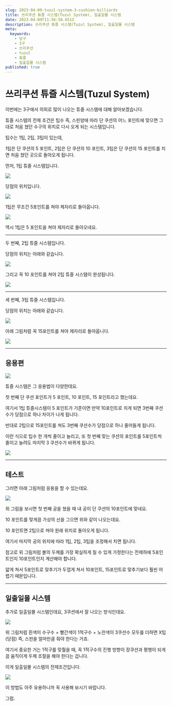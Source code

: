 ```yaml
---
slug: 2023-04-09-tuzul-system-3-cushion-billiards
title: 쓰리쿠션 튜즐 시스템(Tuzul System), 일출일몰 시스템
date: 2023-04-09T11:56:58.651Z
description: 쓰리쿠션 튜즐 시스템(Tuzul System), 일출일몰 시스템
meta:
  keywords:
    - 당구
    - 3구
    - 쓰리쿠션
    - tuzul
    - 튜즐
    - 일출일몰 시스템
published: true
---
```


# 쓰리쿠션 튜즐 시스템(Tuzul System)

이번에는 3구에서 의외로 많이 나오는 튜즐 시스템에 대해 알아보겠습니다.

튜즐 시스템의 전제 조건은 팁수 즉, 스핀양에 따라 단 쿠션의 어느 포인트에 맞으면 그대로 처음 쳤던 수구의 위치로 다시 오게 되는 시스템입니다.

팁수는 1팁, 2팁, 3팁이 있는데,

1팁은 단 쿠션의 5 포인트, 2팁은 단 쿠션의 10 포인트, 3팁은 단 쿠션의 15 포인트를 치면 처음 쳤던 곳으로 돌아오게 됩니다.

먼저, 1팁 튜즐 시스템입니다.

![](https://blogger.googleusercontent.com/img/a/AVvXsEhzMONG1wZHK6HHJLAtdxB4C_NzmhzLgG4IWhqi53cGJjb5G6xDUwhUQKT8NoHHgAXsHva4I8jKuFy4Y_1--UCvZxSce7t_56eqVoNE4Y7rJjGJZu_T5ekEjHGeQ697L7IwayMP5f5c29aN5TBqpw6Am__dCWmL667jjZYasi2VNrRg2u4vCdDpw3zS)

당점의 위치입니다.

![](https://blogger.googleusercontent.com/img/a/AVvXsEgcF-UD4uhJl3VtbiRHuiIeSz-pS1HPUG5UWZb_nxp5VCE1Ge-2Gel89ketD10p_CcVNSw6eZIc9yY9nMpO8LxbLczU_Ot2xgwQEiOh5rHj-cSzuFtWkTYhx6VmOBn8yc4E1JPSCH_MOWCdF-nKJm_cJo1YuQkTfqM-Z1So6KuhXP928weKKE2XINTt)

1팁은 무조건 5포인트를 쳐야 제자리로 돌아옵니다.

![](https://blogger.googleusercontent.com/img/a/AVvXsEgt1t4P_8cOuY0NEqFPafHrTA2dFEJ69ZvK3-90nrsGW0sSSBBT5yzeZjpU2h53FItBaBV_tBl_EnOmFdyhNi63SVIyd03eFvs5zcPICJyLkkDI_Ron2b83a24K3MUwGL90CxGw5ynmyIhtnHWCQdi5TDEQJ0m0S6Gf8SXtECNtZepAr72XK49QkjfC)

역시 1팁은 5 포인트을 쳐야 제자리로 돌아오네요.

---

두 번째, 2팁 튜즐 시스템입니다.

당점의 위치는 아래와 같습니다.

![](https://blogger.googleusercontent.com/img/a/AVvXsEhdQjOgdJ35uxSh7hpUaG38ngjkPAO_LZkG3SFP1xwRED51ASkuKLPvynOjtsciC5sySK21Pu0lg-Cg2lXcaIv1R55KArmDM_HVXzwIky9r7fQQxF-4HsGfouVJ1x9f_js6gq6EfrlekJY42E4mUA1LxC7WHmR7N92ZLlCvsfaS9tPYJ-S3geY1ZQM7)

그리고 꼭 10 포인트를 쳐야 2팁 튜즐 시스템이 완성됩니다.

![](https://blogger.googleusercontent.com/img/a/AVvXsEilbvsszm7bTI5w2ctsgbKiIj4vnqGPy1gtcqQW17sbJrO7ZO1BKdxhyOIbskRgeadaheW3bNm1RUvfRzwWcsrX6r2briSdpFTByoj1dwuuJx7U0HLF4jDQZMl7tV-4JLH7A977YIWW0-tEYt9flGQtv10GiqgFsN4ztC0tJY-qafVcWWPNPTLpzARf)

---

세 번째, 3팁 튜즐 시스템입니다.

당점의 위치는 아래와 같습니다.

![](https://blogger.googleusercontent.com/img/a/AVvXsEjztvFxMLyheKx02U2hKl-rWqNsxpscquznIA7QDeuHiibXB343o1qKngoRkmxNyO3XLSA499vkf2TtfH_FbBblwS8z6KXPg_KtUKkSPsgR-m3wx7q-YuuGrlNrlJVEA0AmanZGuUz6uQsws7vXE9RyAq42WHXbRsvqLjey6GsgYFYu-Sdx6a6lMrwH)


아래 그림처럼 꼭 15포인트를 쳐야 제자리로 돌아옵니다.

![](https://blogger.googleusercontent.com/img/a/AVvXsEg-C7DYlbo9YABSjgsvW3_yqxUvfhMf5TEMtghbS_1ubtt0tEFIwt-leJvp3VBsKmYIZ3HcoQ1Z2cR-HyY9z8trO7eL19fLJf-8vh300HObJyZIyR_itGMuRX5sIecKlhSwrjy3D_t5ppKRGunVUX1zaEWpoilzJFdVSY-p225UCO14aJCfrRhmN9SN)

---

## 응용편

![](https://blogger.googleusercontent.com/img/a/AVvXsEgHWc5RePasNkdC5SkzeOb7chyJE4fmbDWJwFarlsypb8PIE92OA0Oi_JrfvJtjmav83rqIqm-ZwWrbaRh4se0yqwu7rTuEnPXo6Bhg3ZpUTZaNjmaUk8uNHTIHhHE-KWJFifVfPco98TVYuk_QYqMB2Gf6xXhMF9rEm47ro8VVaXnwj88KFMeWFFu5)

튜즐 시스템은 그 응용법이 다양한데요.

첫 번째 단 쿠션 포인트가 5 포인트, 10 포인트, 15 포인트라고 했는데요.

여기서 1팁 튜즐시스템이 5 포인트가 기준이면 만약 10포인트로 치게 되면 3번째 쿠션수가 당점으로 하나 차이가 나게 됩니다.

반대로 2팁으로 15포인트를 쳐도 3번째 쿠션수가 당점으로 하나 줄어들게 됩니다.

이런 식으로 팁수 한 개씩 줄이고 늘리고, 또 첫 번째 맞는 쿠션의 포인트를 5포인트씩 줄이고 늘려도 마지막 3 쿠션수가 바뀌게 됩니다.

![](https://blogger.googleusercontent.com/img/a/AVvXsEhc1mLez2l5lxDKX7kDjlUCXkRUFFiY1au-tAGN5tX-Dt7MIhXrS7HMHtH1Y4Lty9Ku55kWMTgOGuG12yxmInQg75iunh_ZQZELTDOpnh65NHIdr-GzXMt0I-sqSMRZqYXZxZd9yZQ-SzLuUUacVTdyzlANdJwMIK3BqXoWsNopIYcnkoCYeQDq8Jf8)

---

## 테스트

그러면 아래 그림처럼 응용을 할 수 있는데요.

![](https://blogger.googleusercontent.com/img/a/AVvXsEhneYBZl6BKlanLdeVHfLxNsR_CJILZMo_K-5XvaHTzFZfjahYDyw1EjWXnHZUncSTgKaMNIO9C3o_KNEMTeftQN-GaJAyrKrJgpXUvRbxIhXbTJo8Q2KBOW4u3PHN4654PfZPECRgJLcZYP3b2ibewfXc8sDxlmJGe4ztb4GMRcZfAvg-OUkXKiRfy)

위 그림을 보시면 첫 번째 공을 쳤을 때 내 공이 단 쿠션의 10포인트에 맞네요.

10 포인트를 맞게끔 가상의 선을 그으면 위와 같이 나오는데요.

10 포인트면 2팁으로 쳐야 원래 위치로 돌아오게 됩니다.

여기서 마지막 공의 위치에 따라 1팁, 2팁, 3팁을 조정해서 치면 됩니다.

참고로 위 그림처럼 볼의 두께를 가장 확실하게 칠 수 있게 가정한다는 전제하에 5포인트인지 10포인트인지 계산해야 합니다.

얇게 쳐서 5포인트로 맞추기가 두껍게 쳐서 10포인트, 15포인트로 맞추기보다 훨씬 어렵기 때문입니다.

---

## 일출일몰 시스템

추가로 일출일몰 시스템인데요, 3쿠션에서 잘 나오는 방식인데요.

![](https://blogger.googleusercontent.com/img/a/AVvXsEgClUaQCoB-Rj6qbvTqony3zIL1DqGwgNzv4DyMEKUtNqD3qHP8ReiTJ4xWXF9idf_9oBE2YI8iQWarunDwGuHUaGzwleNWfHeTQrq2waMRE6LpunjYKkdRcaA5K2sQW8qvD_XJAjTs7bHEzpYjGh2t_0uIom9GSkvQHEQVWeGFVteyJl-nbvJcUvOX)

위 그림처럼 흰색이 수구수 + 빨간색이 1적구수 + 노란색이 3쿠션수 모두를 더하면 X팁(당점) 즉, 스핀을 얼마만큼 줘야 한다는 거죠.

여기서 중요한 거는 1적구를 맞춸을 때, 꼭 1적구수의 진행 방향이 장쿠션과 평행이 되게끔 움직이게 두께 조절을 해야 한다는 겁니다.

이게 일출일몰 시스템의 전제조건입니다.

![](https://blogger.googleusercontent.com/img/a/AVvXsEjhIbrSGB_kU0HuSYfpxE65xRH8HYQ68hRKz7x9YFCjIYjVxqECD_q9tFZPda3lzPg8aADHYGSaabYiC3BkPW4EaBOOLhYl0-qYh4UyLLM0fFaooy22AGkwl024d6L6JNzznxOmweJgknR4AZxYywShaaK-DoJU3Qpul_kgRdQHp7CwDVwPVwcPMsIJ)

이 방법도 아주 유용하니까 꼭 사용해 보시기 바랍니다.

그럼.
